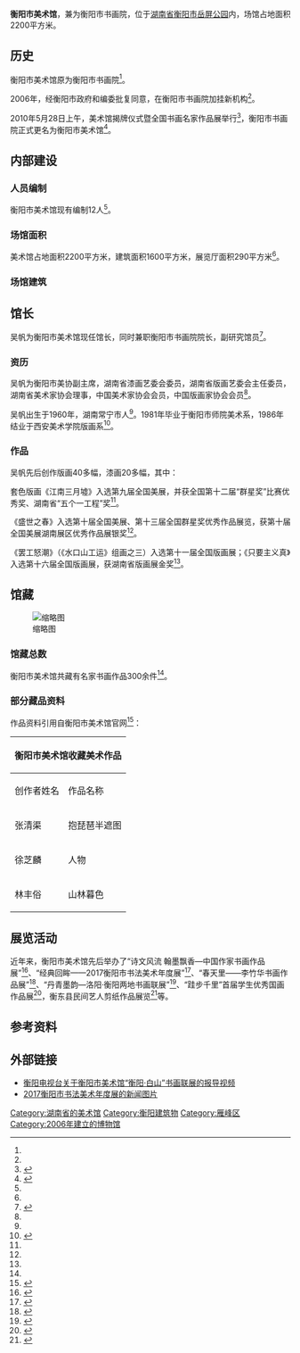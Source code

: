 {{coord|26|53|30.6|N|112|36|31.0|E|display=title|scale:10000}}
{{Infobox Museum
 |name          = 衡阳市美术馆（衡阳市书画院）
 |image         = [[File:Hengyang_Art_Museum.JPG|350px]]
 |imagesize     = 900
 |caption       = 
 |map_type      = 
 |map_caption   = 
 |latitude      = 
 |longitude     = 
 |established   = 2006年
 |dissolved     = 
 |location      = {{CHN}}[[湖南省|湖南省]][[衡阳市|衡阳市]][[石鼓区|石鼓区]]
 |type          = [[美术馆|美术馆]]
 |visitors      = 
 |director      = 吴帆
 |curator       = 
 |publictransit = 
 |website       =  [ http://www.hysmsg.com ]
}}

'''衡阳市美术馆'''，兼为衡阳市书画院，位于[[湖南省|湖南省]][[衡阳市|衡阳市]][[岳屏公园|岳屏公园]]内，场馆占地面积2200平方米。

== 历史 ==
衡阳市美术馆原为衡阳市书画院<ref name=":0" />。

2006年，经衡阳市政府和编委批复同意，在衡阳市书画院加挂新机构<ref name=":0" />。

2010年5月28日上午，美术馆揭牌仪式暨全国书画名家作品展举行<ref>{{Cite news|url=http://news.artxun.com/guohua-1548-7736962.shtml|title=衡阳市美术馆揭牌 全国90件书画名作亮相雁城|last=|first=|date=2010年5月30日|work=湖南省政府门户网站|accessdate=|archive-url=https://web.archive.org/web/20170220092249/http://news.artxun.com/guohua-1548-7736962.shtml|archive-date=2017年2月20日|dead-url=yes}}</ref>，衡阳市书画院正式更名为衡阳市美术馆<ref name=":0">{{Cite web|url=http://www.hysmsg.com/about.asp?ytype=2&xid=1|title=馆所简介|accessdate=2017年2月6日|author=衡阳市美术馆|date=|publisher=|archive-date=2017年2月20日|archive-url=https://web.archive.org/web/20170220012551/http://www.hysmsg.com/about.asp?ytype=2&xid=1|dead-url=no}}</ref>。

== 内部建设 ==

=== 人员编制 ===
衡阳市美术馆现有编制12人<ref name=":0" />。

=== 场馆面积 ===
美术馆占地面积2200平方米，建筑面积1600平方米，展览厅面积290平方米<ref name=":0" />。

=== 场馆建筑 ===
{{Gallery|File:Hengyang Art Museum.JPG|美术馆大门，匾额上仍为衡阳书画院，左侧牌子为美术馆，右侧牌子为书画院|File:Hengyang Art Museum 20170207 02.JPG|美术馆楼梯，通向第二展室第三展室 |File:Hengyang Art Museum 20170207 01.JPG|美术馆院子，正面为第一展室，左侧为楼梯|File:Hengyang Art Museum 20170207 03.JPG|第一展室内部|title=美术馆展厅分布|footer=|width=250|lines=2}}

== 馆长 ==
吴帆为衡阳市美术馆现任馆长，同时兼职衡阳市书画院院长，副研究馆员<ref name=":1">{{Cite web|url=http://www.hysmsg.com/about.asp?ytype=116&xid=1|title=现任领导|accessdate=2017年2月6日|author=衡阳市美术馆|date=|publisher=|archive-date=2017年2月11日|archive-url=https://web.archive.org/web/20170211080143/http://www.hysmsg.com/about.asp?ytype=116&xid=1|dead-url=no}}</ref>。

=== 资历 ===
吴帆为衡阳市美协副主席，湖南省漆画艺委会委员，湖南省版画艺委会主任委员，湖南省美术家协会理事，中国美术家协会会员，中国版画家协会会员<ref name=":1" />。

吴帆出生于1960年，湖南常宁市人<ref name=":1" />。1981年毕业于衡阳市师院美术系，1986年结业于西安美术学院版画系<ref>{{Cite web|url=http://www.hysmsg.com/mdetail.asp?productID=99|title=吴帆|accessdate=2017年2月8日|author=衡阳市美术馆|date=|publisher=}}</ref>。

=== 作品 ===
吴帆先后创作版画40多幅，漆画20多幅，其中：

套色版画《江南三月墟》入选第九届全国美展，并获全国第十二届“群星奖”比赛优秀奖、湖南省“五个一工程”奖<ref name=":1" />。

《盛世之春》入选第十届全国美展、第十三届全国群星奖优秀作品展览，获第十届全国美展湖南展区优秀作品展银奖<ref name=":1" />。

《罢工怒潮》（《水口山工运》组画之三）入选第十一届全国版画展；《只要主义真》入选第十六届全国版画展，获湖南省版画展金奖<ref name=":1" />。

== 馆藏 ==
[[File:Hengyang_Art_Museum_20170207_03.JPG|缩略图]]
=== 馆藏总数 ===
衡阳市美术馆共藏有名家书画作品300余件<ref name=":0" />。

=== 部分藏品资料 ===
作品资料引用自衡阳市美术馆官网<ref>{{Cite web|url=http://www.hysmsg.com/photo.asp?xid=30|title=馆内典藏|accessdate=2017年2月8日|author=衡阳市美术馆|date=|publisher=|archive-date=2017年2月11日|archive-url=https://web.archive.org/web/20170211155041/http://www.hysmsg.com/photo.asp?xid=30|dead-url=no}}</ref>：

{| class="wikitable"
! colspan="4" |衡阳市美术馆收藏美术作品
! colspan="4" |衡阳市美术馆收藏书画作品
|-
!创作者姓名
!作品名称
!类别
!大小
!创作者姓名
!作品名称
!类别
!大小
|-
|张清渠
|抱琵琶半遮图
|国画
|64cm×46cm
|龙庭坝
|衡阳市书画院成立纪念
|北魏
|68.5cm×36.5cm
|-
|徐芝麟
|人物
|国画
|85cm×63cm
|关晓峰
|书画酬意志 笔墨壮山河
|行书
|135.5cm×67.5cm
|-
|林丰俗
|山林暮色
|
|67cm×68cm
|杨谦石
|辛弃疾青玉案
|行书
|134cm×32.4cm
|}

== 展览活动 ==
近年来，衡阳市美术馆先后举办了“诗文风流 翰墨飘香—中国作家书画作品展”<ref>{{Cite news|url=http://news.163.com/13/1211/04/9FPO8SCH00014Q4P.html|title=诗文风流翰墨飘香|last=梁|first=宁|date=2013年12月11日|work=大河报|accessdate=|archive-url=https://web.archive.org/web/20170207031602/http://news.163.com/13/1211/04/9FPO8SCH00014Q4P.html|archive-date=2017年2月7日|dead-url=yes}}</ref>、“经典回眸——2017衡阳市书法美术年度展”<ref>{{Cite news|url=http://www.e0734.com/html/2017/0128/683399.html|title=幸福衡阳：衡阳市美术馆年度展献新春文化盛宴|last=程|first=聪|date=2017年1月30日|work=中国衡阳新闻网站|accessdate=|archive-date=2017年2月20日|archive-url=https://web.archive.org/web/20170220092745/http://www.e0734.com/html/2017/0128/683399.html|dead-url=no}}</ref>、“春天里——李竹华书画作品展”<ref>{{Cite news|url=http://www.hydst.com/szxw/2014/04/27/22092626694.html|title=李竹华书画作品展开展|last=王|first=节|date=2014年4月27日|work=衡阳广电网|accessdate=|archive-date=2018年7月9日|archive-url=https://web.archive.org/web/20180709064836/http://www.hydst.com/szxw/2014/04/27/22092626694.html|dead-url=no}}</ref>、“丹青墨韵—洛阳·衡阳两地书画联展”<ref>{{Cite news|url=http://www.hydst.com/szxw/2015/11/11/21364142012.html|title=衡阳·洛阳书画作品联展开展|last=胡|first=高培|date=2015年11月11日|work=衡阳广电网|accessdate=|archive-date=2018年7月9日|archive-url=https://web.archive.org/web/20180709064603/http://www.hydst.com/szxw/2015/11/11/21364142012.html|dead-url=no}}</ref>、“跬步千里”首届学生优秀国画作品展<ref>{{Cite news|url=http://www.edu777.com/wenhua/8150.html|title=衡阳师范学院学生优秀国画作品展隆重开幕|last=|first=|date=2015年6月16日|work=|accessdate=|archive-url=https://web.archive.org/web/20170207112631/http://www.edu777.com/wenhua/8150.html|archive-date=2017年2月7日|dead-url=yes}}</ref>，衡东县民间艺人剪纸作品展览<ref>{{Cite news|url=http://culture.ifeng.com/gundong/detail_2013_07/16/27540834_0.shtml|title=衡东着力传承剪纸工艺|last=文|first=热心|date=2013年7月16日|work=湖南日报|accessdate=|archive-date=2021年4月10日|archive-url=https://web.archive.org/web/20210410070946/http://culture.ifeng.com/gundong/detail_2013_07/16/27540834_0.shtml|dead-url=no}}</ref>等。

== 参考资料 ==
{{Reflist|2}}
== 外部链接 ==
* [http://www.hydst.com/msxw/2016/05/23/21301047269.html 衡阳电视台关于衡阳市美术馆“衡阳·白山”书画联展的报导视频] {{Wayback|url=http://www.hydst.com/msxw/2016/05/23/21301047269.html |date=20170211080609 }}
* [http://www.e0734.com/html/2017/0128/683399.html 2017衡阳市书法美术年度展的新闻图片] {{Wayback|url=http://www.e0734.com/html/2017/0128/683399.html |date=20170220092745 }}

{{衡阳文化场馆}}
[[Category:湖南省的美术馆|Category:湖南省的美术馆]]
[[Category:衡阳建筑物|Category:衡阳建筑物]]
[[Category:雁峰区|Category:雁峰区]]
[[Category:2006年建立的博物馆|Category:2006年建立的博物馆]]